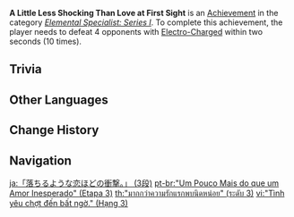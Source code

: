 {{Achievement Infobox
|title        = A Little Less Shocking Than Love at First Sight
|id           = 82039
|order id     = 2039
|category     = Elemental Specialist: Series I
|description  = Defeat 4 opponents with [[Electro-Charged]] within 2s (×10).
|requirements = 
|primogems    = 20
|tracking     = Tracks the number of times the player defeated 4 opponents in this way.
|topic        = 
|set          = A Little Less Shocking Than Love at First Sight
|tier         = 3
|tiers_total  = 3
}}
'''A Little Less Shocking Than Love at First Sight''' is an [[Achievement]] in the category ''[[Elemental Specialist: Series I]]''. To complete this achievement, the player needs to defeat 4 opponents with [[Electro-Charged]] within two seconds (10 times).

==Trivia==
{{Transclude|A Little Less Shocking Than Love at First Sight|Trivia}}
<!--
==Video Guides==
{{EVT
|video1   = 
|caption1 = 
}}
-->
==Other Languages==
{{Transclude|A Little Less Shocking Than Love at First Sight|Other Languages}}

==Change History==
{{Change History|1.0}}
<!--
==References==
{{Reflist}}
-->
==Navigation==
{{Achievement Navbox}}

[[ja:「落ちるような恋ほどの衝撃。」 (3段)]]
[[pt-br:"Um Pouco Mais do que um Amor Inesperado" (Etapa 3)]]
[[th:"มากกว่าความรักแรกพบนิดหน่อย" (ระดับ 3)]]
[[vi:"Tình yêu chợt đến bất ngờ." (Hạng 3)]]
